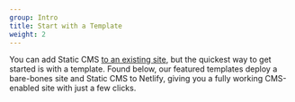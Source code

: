 ```yaml
---
group: Intro
title: Start with a Template
weight: 2
---
```


You can add Static CMS [to an existing site](/docs/add-to-your-site/), but the quickest way to get started is with a template. Found below, our featured templates deploy a bare-bones site and Static CMS to Netlify, giving you a fully working CMS-enabled site with just a few clicks.

<Templates>
  <Template
    title="Hugo Site Starter"
    image="/img/hugo.svg"
    url="https://github.com/StaticJsCMS/static-cms-hugo-netlify-template"
  />
  <Template
    title="Gatsby Site Starter"
    image="/img/gatsby.svg"
    url="https://github.com/StaticJsCMS/static-cms-gatsby-netlify-template"
  />
  <Template
    title="Preact CLI"
    image="/img/preact.svg"
    url="https://github.com/StaticJsCMS/static-cms-preact-netlify-template"
  />
  <Template
    title="Next.js Blog Template"
    image="/img/nextjs.svg"
    url="https://github.com/StaticJsCMS/static-cms-next-netlify-template"
  />
  <Template
    title="Eleventy Starter"
    image="/img/11ty-logo.svg"
    url="https://github.com/StaticJsCMS/static-cms-eleventy-netlify-template"
  />
  <Template
    title="Nuxt.js Boilerplate"
    image="/img/nuxt.svg"
    url="https://github.com/StaticJsCMS/static-cms-nuxt-netlify-template"
  />
</Templates>

After clicking one of those buttons, authenticate with GitHub and choose a repository name. Netlify then automatically creates a clone of the repository in your GitHub account. Next, it builds and deploys the new site on Netlify, bringing you to the site dashboard after completing the build.

**Note for GitLab and Bitbucket users:** Static CMS supports GitLab and Bitbucket repositories, but won't work with the Deploy to Netlify buttons above without additional configuration (See [GitLab](/docs/gitlab-backend) or [Bitbucket](/docs/bitbucket-backend) respectively).

## Access Static CMS

1. The template deploy process sends you an invitation to your new site, sent from `no-reply@netlify.com`.
   ![Sample email subject line: You've been invited to join radiologist-amanda-53841.netlify.com](/img/email-subject.webp)
2. Wait for the deployment to complete, then click the link to accept the invite. Your site will open with a prompt to create a password.
   !["Complete your signup" modal on the Kaldi coffee site](/img/create-password.webp)
3. Enter a password, sign in, and you'll go to Static CMS. (For future visits, you can go straight to `<yoursiteaddress.com>/admin/`.)

Try adding and editing posts, or changing the content of the Products page. When you save, the changes are pushed immediately to your Git repository, triggering a build on Netlify, and updating the content on your site. Check out the configuration code by visiting your site repo.

## More paths to explore

- To see how to integrate Static CMS into an existing project, go to [Add to your site](/docs/add-to-your-site/).
- Check out other sites using Static CMS (or share your own!) on the [Examples](/docs/examples/) page.
- If you'd like to add more CMS editors or change how they log in to your site, read up on [Netlify Identity service](https://www.netlify.com/docs/identity).
